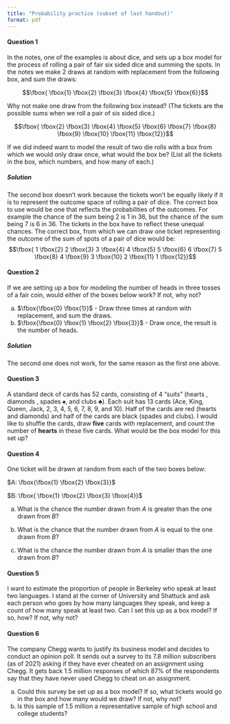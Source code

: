 ```yaml
---
title: "Probability practice (subset of last handout)"
format: pdf
---
```


#### Question 1
In the notes, one of the examples is about dice, and sets up a box model for the process of rolling a pair of fair six sided dice and summing the spots. In the notes we make 2 draws at random with replacement from the following box, and sum the draws:

$$\fbox{ \fbox{1} \fbox{2} \fbox{3} \fbox{4}  \fbox{5}  \fbox{6}}$$

Why not make one draw from the following box instead? (The tickets are the possible sums when we roll a pair of six sided dice.)

$$\fbox{ \fbox{2} \fbox{3} \fbox{4}  \fbox{5}  \fbox{6}  \fbox{7}  \fbox{8}  \fbox{9}  \fbox{10}  \fbox{11}  \fbox{12}}$$

If we did indeed want to model the result of two die rolls with a box from which we would only draw once, what would the box be? (List all the tickets in the box, which numbers, and how many of each.)

##### Solution

The second box doesn't work because the tickets won't be equally likely if it is to represent the outcome space of rolling a pair of dice.
The correct box to use would be one that reflects the probabilities of the outcomes. For example the chance of the sum being 2 is 1 in 36, but the chance of the sum being 7 is 6 in 36. The tickets in the  box have to reflect these unequal chances. The correct box, from which we can draw one ticket representing the outcome of the sum of spots of a pair of dice would be: 
$$\fbox{ 1 \fbox{2} 2 \fbox{3} 3 \fbox{4} 4 \fbox{5}  5 \fbox{6}  6 \fbox{7}  5 \fbox{8}  4 \fbox{9} 3 \fbox{10} 2 \fbox{11}  1 \fbox{12}}$$ 
 
 
#### Question 2

If we are setting up a box for modeling the number of heads in three tosses of a fair coin, would either of the boxes below work? If not, why not?

(a) $\fbox{\fbox{0} \fbox{1}}$ - Draw three times at random with replacement, and sum the draws.
(b) $\fbox{\fbox{0} \fbox{1} \fbox{2} \fbox{3}}$ -  Draw once, the result is the number of heads.

##### Solution

The second one does not work, for the same reason as the first one above.


#### Question 3

A standard deck of cards has 52 cards, consisting of 4 "suits" (hearts  \textcolor{red}{$\heartsuit$}, diamonds \textcolor{red}{$\diamondsuit$}, spades $\spadesuit$, and clubs $\clubsuit$). Each suit has 13 cards (Ace, King, Queen, Jack, 2, 3, 4, 5, 6, 7, 8, 9, and 10). Half of the cards are red (hearts and diamonds) and half of the cards are black (spades and clubs). I would like to shuffle the cards, draw **five** cards with replacement, and count the number of **hearts** in these five cards. What would be the box model for this set up?

#### Question 4

One ticket will be drawn at random from each of the two boxes below:

$A: \fbox{\fbox{1} \fbox{2} \fbox{3}}$ 

$B: \fbox{ \fbox{1} \fbox{2} \fbox{3} \fbox{4}}$

(a) What is the chance the number drawn from $A$ is greater than the one drawn from $B$?

(b) What is the chance that the number drawn from $A$ is equal to the one drawn from $B$?

(c) What is the chance the number drawn from $A$ is smaller than the one drawn from $B$?


#### Question 5

I want to estimate the proportion of people in Berkeley who speak at least two languages. I stand at the corner of University and Shattuck and ask each person who goes by how many languages they speak, and keep a count of how many speak at least two. Can I set this up as a box model? If so, how? If not, why not? 


#### Question 6

The company Chegg wants to justify its business model and decides to conduct an opinion poll. It sends out a survey to its 7.8 million subscribers (as of 2021) asking if they have ever cheated on an assignment using Chegg. It gets back 1.5 million responses of which 87% of the respondents say that they have never used Chegg to cheat on an assignment. 

(a) Could this survey be set up as a box model? If so, what tickets would go in the box and how many would we draw? If not, why not?
(b) Is this sample of 1.5 million a representative sample of high school and college students?




 

